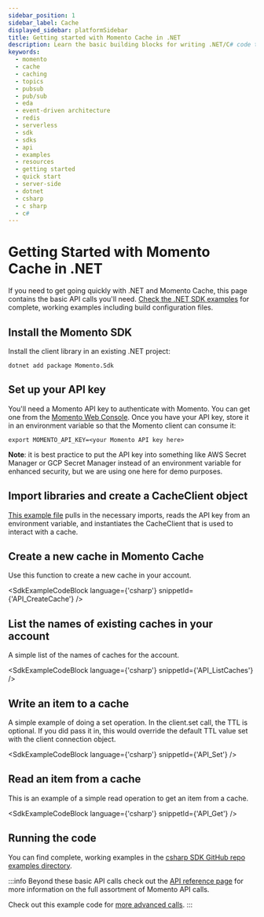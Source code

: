 ```yaml
---
sidebar_position: 1
sidebar_label: Cache
displayed_sidebar: platformSidebar
title: Getting started with Momento Cache in .NET
description: Learn the basic building blocks for writing .NET/C# code to interact with Momento Cache.
keywords:
  - momento
  - cache
  - caching
  - topics
  - pubsub
  - pub/sub
  - eda
  - event-driven architecture
  - redis
  - serverless
  - sdk
  - sdks
  - api
  - examples
  - resources
  - getting started
  - quick start
  - server-side
  - dotnet
  - csharp
  - c sharp
  - c#
---
```



# Getting Started with Momento Cache in .NET

If you need to get going quickly with .NET and Momento Cache, this page contains the basic API calls you'll need. [Check the .NET SDK examples](https://github.com/momentohq/client-sdk-dotnet/blob/main/examples) for complete, working examples including build configuration files.

## Install the Momento SDK

Install the client library in an existing .NET project:

```cli
dotnet add package Momento.Sdk
```

## Set up your API key

You'll need a Momento API key to authenticate with Momento.  You can get one from the [Momento Web Console](https://console.gomomento.com/caches).
Once you have your API key, store it in an environment variable so that the Momento client can consume it:

```
export MOMENTO_API_KEY=<your Momento API key here>
```

**Note**: it is best practice to put the API key into something like AWS Secret Manager or GCP Secret Manager instead of an environment variable for enhanced security, but we are using one here for demo purposes.

## Import libraries and create a CacheClient object
[This example file](https://github.com/momentohq/client-sdk-dotnet/blob/main/examples/MomentoUsage/Program.cs) pulls in the necessary imports, reads the API key from an environment variable, and instantiates the CacheClient that is used to interact with a cache.

## Create a new cache in Momento Cache
Use this function to create a new cache in your account.

<SdkExampleCodeBlock language={'csharp'} snippetId={'API_CreateCache'} />

## List the names of existing caches in your account
A simple list of the names of caches for the account.

<SdkExampleCodeBlock language={'csharp'} snippetId={'API_ListCaches'} />

## Write an item to a cache
A simple example of doing a set operation. In the client.set call, the TTL is optional. If you did pass it in, this would override the default TTL value set with the client connection object.

<SdkExampleCodeBlock language={'csharp'} snippetId={'API_Set'} />

## Read an item from a cache
This is an example of a simple read operation to get an item from a cache.

<SdkExampleCodeBlock language={'csharp'} snippetId={'API_Get'} />

## Running the code

You can find complete, working examples in the [csharp SDK GitHub repo examples directory](https://github.com/momentohq/client-sdk-dotnet/blob/main/examples).

:::info
Beyond these basic API calls check out the [API reference page](/cache/develop/api-reference/index.mdx) for more information on the full assortment of Momento API calls.

Check out this example code for [more advanced calls](https://github.com/momentohq/client-sdk-dotnet/blob/main/examples/MomentoApplication/Program.cs).
:::
